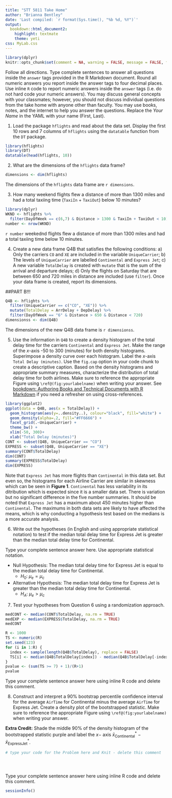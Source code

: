 ```yaml
---
title: "STT 5811 Take Home"
author: "Brianna Bentley"
date: 'Last compiled: `r format(Sys.time(), "%b %d, %Y")`'
output: 
  bookdown::html_document2: 
    highlight: textmate
    theme: yeti
css: MyLab.css
---
```


```r
library(dplyr)
knitr::opts_chunk$set(comment = NA, warning = FALSE, message = FALSE, fig.align = "center")
```

<div id="instructions">
Follow all directions. Type complete sentences to answer all questions inside the `answer` tags provided in the R Markdown document.  Round all numeric answers you report inside the answer tags to four decimal places.  Use inline `R` code to report numeric answers inside the `answer` tags (i.e. do not hard code your numeric answers).  You may discuss general concepts with your classmates; however, you should not discuss individual questions from the take home with anyone other than faculty.  You may use books, notes, and the internet to help you answer the questions.  Replace the _Your Name_ in the YAML with your name (First, Last).  
</div>

1. Load the package `hflights` and read about the data set.  Display the first 10 rows and 7 columns of `hflights` using the `datatable` function from the `DT` package.

```r
library(hflights)
library(DT)
datatable(head(hflights, 10))
```

2.  What are the dimensions of the `hflights` data frame?

```r
dimensions <- dim(hflights)
```

<div id="answer">
The dimensions of the `hflights` data frame are `r dimensions`.


</div>


3. How many weekend flights flew a distance of more than 1300 miles and had a total taxiing time (`TaxiIn` + `TaxiOut`) below 10 minutes?  

```r
library(dplyr)
WKND <- hflights %>%
  filter(DayOfWeek == c(6,7) & Distance > 1300 & TaxiIn + TaxiOut < 10)
number <- nrow(WKND)
```

<div id="answer">
`r number ` weekednd flights flew a distance of more than 1300 miles and had a total taxiing time below 10 minutes. 



</div>


4. Create a new data frame Q4B that satisfies the following conditions: a)	Only the carriers `CO` and `XE` are included in the variable `UniqueCarrier`; b) The levels of `UniqueCarrier` are labelled `Continental` and `Express Jet`; c)	A new variable `TotalDelay` is created with `mutate` that is the sum of the arrival and departure delays; d)	Only the flights on Saturday that are between 650 and 720 miles in distance are included (use `filter`).  Once your data frame is created, report its dimensions.

##PART B!!!

```r
Q4B <- hflights %>%
  filter(UniqueCarrier == c("CO", "XE")) %>%
  mutate(TotalDelay = ArrDelay + DepDelay) %>%
  filter(DayOfWeek == "6" & Distance > 650 & Distance < 720)
dimensionss <- dim(Q4B)
```

<div id="answer">
The dimensions of the new Q4B data frame is `r dimensionss`.


</div>


5. Use the information in `Q4B` to create a density histogram of the total delay time for the carriers `Continental` and `Express Jet`.   Make the range of the $x$-axis -50 to 300 (minutes) for both density histograms.  Superimpose a density curve over each histogram.  Label the $x$-axis `Total Delay (minutes)`.  Use the `fig.cap` option in your code chunk to create a descriptive caption.  Based on the density histograms and appropriate summary measures, characterize the distribution of total delay time for both airlines.  Make sure to reference the appropriate Figure using `\ref@(fig:yourlabelname)` when writing your answer.  See [bookdown: Authoring Books and Technical Documents with R Markdown](https://bookdown.org/yihui/bookdown/) if you need a refresher on using cross-references.

```r
library(ggplot2)
ggplot(data = Q4B, aes(x = TotalDelay)) +
  geom_histogram(aes(y=..density..), colour="black", fill="white") + 
  geom_density(alpha=.2, fill="#FF6666") +
  facet_grid(.~UniqueCarrier) + 
  theme_bw() +
  xlim(-50, 300)+
  xlab("Total Delay (minutes)")
CONT <- subset(Q4B, UniqueCarrier == "CO")
EXPRESS <- subset(Q4B, UniqueCarrier == "XE")
summary(CONT$TotalDelay)
dim(CONT)
summary(EXPRESS$TotalDelay)
dim(EXPRESS)
```

<div id="answer">
Note that `Express Jet` has more flights than `Continental` in this data set. But even so, the histograms for each Airline Carrier are similar in skewness which can be seen in **Figure 1**. `Continental` has less variability in its ditribution which is expected since it is a smaller data set. There is variation but no significant difference in the five number summaries. It should be noted that `Express Jet` has a maximum about 450 minutes higher than `Continental`. The maximums in both data sets are likely to have affected the means, which is why conducting a hypothesis test based on the medians is a more accurate analysis.


</div>


6. Write out the hypotheses (in English and using appropriate statistical notation) to test if the median total delay time for Express Jet is greater than the median total delay time for Continental.


<div id="answer">
Type your complete sentence answer here. Use appropriate statistical notation.

* Null Hypothesis: The median total delay time for Express Jet is equal to the median total delay time for Continental.
    + $H_0:$ $\mu_e = \mu_c$
    
* Alternative Hypothesis: The median total delay time for Express Jet is greater than the median total delay time for Continental.
    + $H_A:$ $\mu_e > \mu_c$
</div>

7. Test your hypotheses from Question 6 using a randomization approach.    

```r
medCONT <- median(CONT$TotalDelay, na.rm = TRUE)
medEXP <- median(EXPRESS$TotalDelay, na.rm = TRUE)
medCONT
```


```r
R <- 1000
TS <- numeric(R)
set.seed(123)
for (i in 1:R) {
  index <- sample(length(Q4B$TotalDelay), replace = FALSE)
  TS[i] <- median(Q4B$TotalDelay[index]) - median(Q4B$TotalDelay[-index])
}
pvalue <- (sum(TS >= 7) + 1)/(R+1)
pvalue
```

<div id="answer">
Type your complete sentence answer here using inline R code and delete this comment.


</div>


8.  Construct and interpret a 90% bootstrap percentile confidence interval for the average `AirTime` for Continental minus the average `AirTime` for Express Jet.  Create a density plot of the bootstrapped statistic.  Make sure to reference the appropriate Figure using `\ref@(fig:yourlabelname)` when writing your answer.  

**Extra Credit:** Shade the middle 90% of the density histogram of the bootstrapped statistic purple and label the $x-$ axis $\bar{x}^*_{\text{Continental}} -\bar{x}^*_{\text{ExpressJet}}$. 

```r
# type your code for the Problem here and Knit - delete this comment





```


<div id="answer">
Type your complete sentence answer here using inline R code and delete this comment.


</div>

```r
sessionInfo()
```